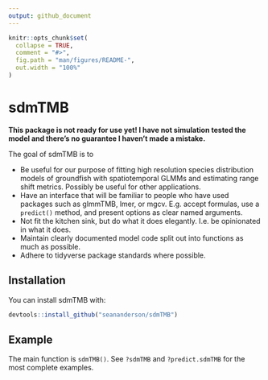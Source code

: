 ```yaml
---
output: github_document
---
```


<!-- README.md is generated from README.Rmd. Please edit that file -->

```r
knitr::opts_chunk$set(
  collapse = TRUE,
  comment = "#>",
  fig.path = "man/figures/README-",
  out.width = "100%"
)
```

# sdmTMB

**This package is not ready for use yet! I have not simulation tested the model and there's no guarantee I haven't made a mistake.**

<!-- [![Travis build status](https://travis-ci.org/seananderson/sdmTMB.svg?branch=master)](https://travis-ci.org/seananderson/sdmTMB) -->

The goal of sdmTMB is to

- Be useful for our purpose of fitting high resolution species distribution models of groundfish with spatiotemporal GLMMs and estimating range shift metrics. Possibly be useful for other applications.
- Have an interface that will be familiar to people who have used packages such as glmmTMB, lmer, or mgcv. E.g. accept formulas, use a `predict()` method, and present options as clear named arguments.
- Not fit the kitchen sink, but do what it does elegantly. I.e. be opinionated in what it does.
- Maintain clearly documented model code split out into functions as much as possible.
- Adhere to tidyverse package standards where possible.

## Installation

You can install sdmTMB with:

``` r
devtools::install_github("seananderson/sdmTMB")
```

## Example

The main function is `sdmTMB()`. See `?sdmTMB` and `?predict.sdmTMB` for the most complete examples.
